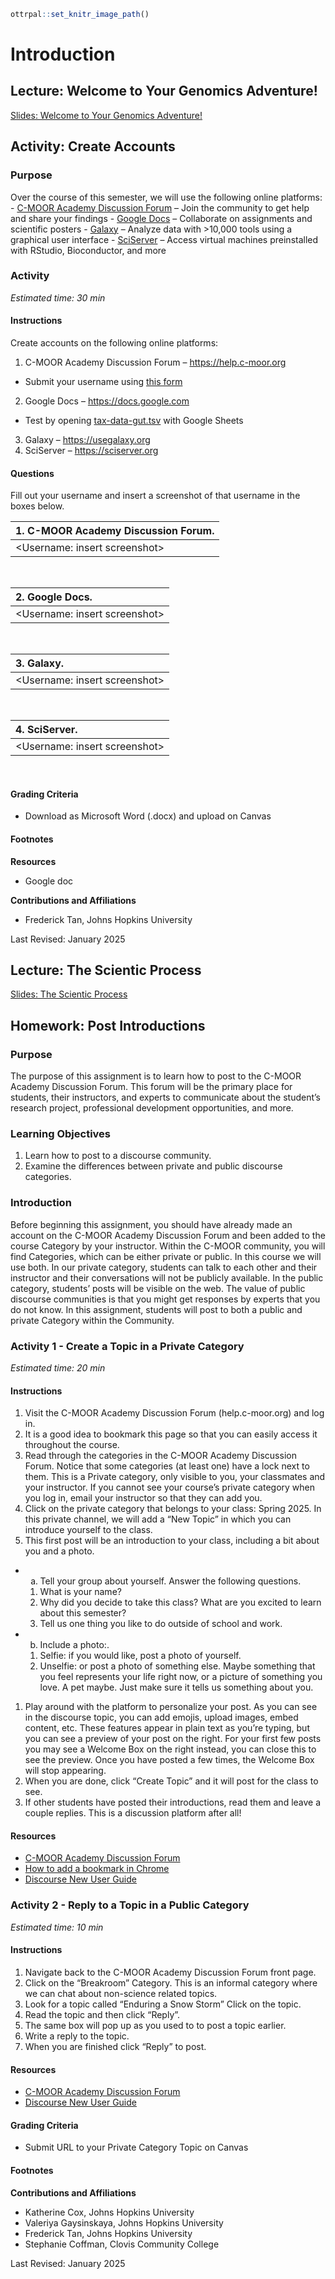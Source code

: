 ```r
ottrpal::set_knitr_image_path()
```

# Introduction

## Lecture: Welcome to Your Genomics Adventure!

[Slides: Welcome to Your Genomics Adventure!](https://docs.google.com/presentation/d/18hYo8xrYkyq3rG7RUy3n3-jWFK_JPs5NNW3HmM9HUeQ/edit?usp=sharing)

## Activity: Create Accounts

### Purpose

Over the course of this semester, we will use the following online platforms:
- [C-MOOR Academy Discussion Forum](https://help.c-moor.org) – Join the community to get help and share your findings
- [Google Docs](https://workspace.google.com/products/docs) – Collaborate on assignments and scientific posters
- [Galaxy](https://usegalaxy.org) – Analyze data with >10,000 tools using a graphical user interface
- [SciServer](https://sciserver.org) – Access virtual machines preinstalled with RStudio, Bioconductor, and more

### Activity

*Estimated time: 30 min*

#### Instructions

Create accounts on the following online platforms:

1. C-MOOR Academy Discussion Forum – [https://help.c-moor.org](https://help.c-moor.org)
- Submit your username using [this form](https://docs.google.com/forms/d/e/1FAIpQLSctd0jPax7Ww9b9XGbzY0PTwmPgm6VQICmsOhVTl6OCDx18Hw/viewform)
2. Google Docs – [https://docs.google.com](https://docs.google.com)
- Test by opening [tax-data-gut.tsv](https://drive.google.com/file/d/1vL6adVIrqxpONbae8rUsneK3tbdCpmR-) with Google Sheets
3. Galaxy – [https://usegalaxy.org](https://usegalaxy.org)
4. SciServer – [https://sciserver.org](https://sciserver.org)

#### Questions

Fill out your username and insert a screenshot of that username in the boxes below.

| 1. C-MOOR Academy Discussion Forum. |
|:-|
| <Username: insert screenshot> |

<br>

| 2. Google Docs.|
|:-|
| <Username: insert screenshot> |

<br>

| 3. Galaxy.|
|:-|
| <Username: insert screenshot> |

<br>

| 4. SciServer.|
|:-|
| <Username: insert screenshot> |

<br>

#### Grading Criteria

- Download as Microsoft Word (.docx) and upload on Canvas

#### Footnotes

**Resources**

- Google doc

**Contributions and Affiliations**

- Frederick Tan, Johns Hopkins University

Last Revised: January 2025


## Lecture: The Scientic Process 

[Slides: The Scientic Process](https://docs.google.com/presentation/d/1VQE-rXASXIdf8rWLP5UTcrAhM_DcznARVigPTHTfw8M/edit?usp=sharing)

## Homework: Post Introductions

### Purpose

The purpose of this assignment is to learn how to post to the C-MOOR Academy Discussion Forum.  This forum will be the primary place for students, their instructors, and experts to communicate about the student’s research project, professional development opportunities, and more.

### Learning Objectives

1. Learn how to post to a discourse community.
1. Examine the differences between private and public discourse categories. 

### Introduction

Before beginning this assignment, you should have already made an account on the C-MOOR Academy Discussion Forum and been added to the course Category by your instructor.  Within the C-MOOR community, you will find Categories, which can be either private or public. In this course we will use both.  In our private category, students can talk to each other and their instructor and their conversations will not be publicly available.  In the public category, students' posts will be visible on the web.  The value of public discourse communities is that you might get responses by experts that you do not know.
In this assignment, students will post to both a public and private Category within the Community.

### Activity 1 - Create a Topic in a Private Category

*Estimated time: 20 min*

#### Instructions

1. Visit the C-MOOR Academy Discussion Forum (help.c-moor.org) and log in.  
1. It is a good idea to bookmark this page so that you can easily access it throughout the course.
1. Read through the categories in the C-MOOR Academy Discussion Forum. Notice that some categories (at least one) have a lock next to them. This is a Private category, only visible to you, your classmates and your instructor.  If you cannot see your course’s private category when you log in, email your instructor so that they can add you.
1. Click on the private category that belongs to your class: Spring 2025. In this private channel, we will add a “New Topic” in which you can introduce yourself to the class.
1. This first post will be an introduction to your class, including a bit about you and a photo.
- a. Tell your group about yourself. Answer the following questions.
  1. What is your name?
  2. Why did you decide to take this class? What are you excited to learn about this semester?
  3. Tell us one thing you like to do outside of school and work. 
- b. Include a photo:.
  1. Selfie: if you would like, post a photo of yourself.
  2. Unselfie: or post a photo of something else. Maybe something that you feel represents your life right now, or a picture of something you love. A pet maybe. Just make sure it tells us something about you.
1. Play around with the platform to personalize your post. As you can see in the discourse topic, you can add emojis, upload images, embed content, etc. These features appear in plain text as you’re typing, but you can see a preview of your post on the right.  For your first few posts you may see a Welcome Box on the right instead, you can close this to see the preview. Once you have posted a few times, the Welcome Box will stop appearing.
1. When you are done, click “Create Topic” and it will post for the class to see.
1. If other students have posted their introductions, read them and leave a couple replies. This is a discussion platform after all!

#### Resources

- [C-MOOR Academy Discussion Forum](https://help.c-moor.org)
- [How to add a bookmark in Chrome](https://support.google.com/chrome/answer/188842?co=GENIE.Platform%3DDesktop&hl=en)
- [Discourse New User Guide](https://meta.discourse.org/t/discourse-new-user-guide/96331) 


### Activity 2 - Reply to a Topic in a Public Category

*Estimated time: 10 min*

#### Instructions

1. Navigate back to the C-MOOR Academy Discussion Forum front page. 
1. Click on the “Breakroom” Category. This is an informal category where we can chat about non-science related topics.
1. Look for a topic called “Enduring a Snow Storm” Click on the topic.
1. Read the topic and then click “Reply”.
1. The same box will pop up as you used to to post a topic earlier.
1. Write a reply to the topic.
1. When you are finished click “Reply” to post.

#### Resources

- [C-MOOR Academy Discussion Forum](https://help.c-moor.org)
- [Discourse New User Guide](https://meta.discourse.org/t/discourse-new-user-guide/96331)
   
#### Grading Criteria

- Submit URL to your Private Category Topic on Canvas

#### Footnotes

**Contributions and Affiliations**

- Katherine Cox, Johns Hopkins University
- Valeriya Gaysinskaya, Johns Hopkins University
- Frederick Tan, Johns Hopkins University
- Stephanie Coffman, Clovis Community College

Last Revised: January 2025

